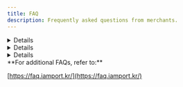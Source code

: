 ```yaml
---
title: FAQ
description: Frequently asked questions from merchants.
---
```





<Details>
<p slot="summary">Webhook call rules</p>

* Webhook is only sent once by default.
* You can set to resend (retry) the webhook up to 5 times in 1 minute increments. i'mport will stop sending the webhook once the merchant responds with HTTP STATUS 200.
* You can also manually resend the webhook from the Admin console. (Payment approvals -> Webhook log -> Resend)
* If you change the webhook address, webhooks for past transactions are sent to the previous webhook URL.

</Details>

<Details>
<p slot="summary">Provision of comprehensive response code list</p>

The error code and message in the payment response are the same as those sent by the source (PG). There is no comprehensive error code list because the response codes and messages differ by each PG linked with i'mport.

</Details>

<Details>
<p slot="summary">How to distinguish between production account and developer account</p>

### **Single account for both production and test modes**

Enter the merchant information for testing by clicking 'Add PG' from existing settings.

* Pros: Can use the same Merchant ID and API key/secret for testing.
* Cons: Care needs to be taken in setting/saving PGs because the settings are shared with the production account.

**\[Checklist]**

To request payment with a specific Merchant ID for the same PG, you must specify the `pg` parameter as <mark style="color:red;">**PG. Merchant ID**</mark>.

### **Create a separate test-only account**

You can create a developer account by signing up in the i'mport Admin page ([https://admin.iamport.kr/](https://admin.iamport.kr/)).

* Pros: Enables stable testing by using separate accounts for production and development.
* Cons: Requires source code branching due to having different Merchant ID and API key/secret for each account.

</Details>

<Hint style="info">
**For additional FAQs, refer to:**

[https://faq.iamport.kr/](https://faq.iamport.kr/)

</Hint>

   
